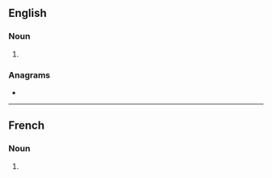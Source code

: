 ==English==

===Noun===
{{head|en|noun plural form}}

# {{plural of|minaret|lang=en}}

===Anagrams===
* {{anagrams|en|Tremains|antmires|artemins|instream|raiments|semirant|trimeans}}

----

==French==

===Noun===
{{head|fr|noun plural form|g=m}}

# {{plural of|minaret|lang=fr}}